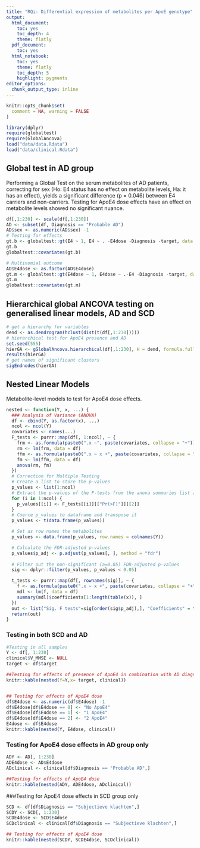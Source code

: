 ```yaml
---
title: "RQi: Differential expression of metabolites per ApoE genotype"
output:
  html_document: 
    toc: yes
    toc_depth: 4
    theme: flatly
  pdf_document:
    toc: yes
  html_notebook: 
    toc: yes
    theme: flatly
    toc_depth: 5
    highlight: pygments
editor_options:
  chunk_output_type: inline
---
```

```r
knitr::opts_chunk$set(
  comment = NA, warning = FALSE
)
```
```r
library(dplyr)
require(globaltest)
require(GlobalAncova)
load("data/data.Rdata")
load("data/clinical.Rdata")
```

## Global test in AD group

Performing a Global Test on the serum metabolites of AD patients, correcting for sex (Ho: E4 status has no effect on metabolite levels, Ha: it has an effect), yields a significant difference (p = 0.046) between E4 carriers and non-carriers. Testing for ApoE4 dose effects have an effect on metabolite levels showed no significant nuance.

```r
df[,1:230] <- scale(df[,1:230])
AD <- subset(df, Diagnosis == "Probable AD")
AD$sex <- as.numeric(AD$sex) -1
# Testing for effects
gt.b <- globaltest::gt(E4 ~ 1, E4 ~ . -E4dose -Diagnosis -target, data = AD)
gt.b
globaltest::covariates(gt.b)
```

```r
# Multinomial outcome
AD$E4dose <- as.factor(AD$E4dose)
gt.m <- globaltest::gt(E4dose ~ 1, E4dose ~ .-E4 -Diagnosis -target, data = AD)
gt.m
globaltest::covariates(gt.m)
```

## Hierarchical global ANCOVA testing on generalised linear models, AD and SCD
```r
# get a hierarchy for variables
dend <- as.dendrogram(hclust(dist(t(df[,1:230]))))
# hierarchical test for ApoE4 presence and AD
set.seed(555)
hierGA <- gGlobalAncova.hierarchical(df[,1:230], H = dend, formula.full = ~target +sex, model.dat = df, alpha = 0.05, perm = 100)
results(hierGA)
# get names of significant clusters
sigEndnodes(hierGA)
```
## Nested Linear Models
Metabolite-level models to test for ApoE4 dose effects.
```r
nested <- function(Y, x, ...) {
  ### Analysis of Variance (ANOVA)
  df <- cbind(Y, as.factor(x), ...)
  ncol <- ncol(Y)
  covariates <- names(...)
  F_tests <- purrr::map(df[, 1:ncol], ~ {
    frm <- as.formula(paste0(".x ~", paste(covariates, collapse = "+")))
    rm <- lm(frm, data = df)
    ffm <- as.formula(paste0(".x ~ x +", paste(covariates, collapse = "+")))
    fm <- lm(ffm, data = df)
    anova(rm, fm)
  })
  # Correction for Multiple Testing
  # Create a list to store the p-values
  p_values <- list(1:ncol)
  # Extract the p-values of the F-tests from the anova summaries list and store them in p_values
  for (i in 1:ncol) {
    p_values[[i]] <- F_tests[[i]][["Pr(>F)"]][[2]]
  }
  # Coerce p_values to dataframe and transpose it
  p_values <- t(data.frame(p_values))

  # Set as row names the metabolites
  p_values <- data.frame(p_values, row.names = colnames(Y))

  # Calculate the FDR-adjusted p-values
  p_values$p_adj <- p.adjust(p_values[, ], method = "fdr")
  
  # Filter out the non-significant (a=0.05) FDR-adjusted p-values
  sig <- dplyr::filter(p_values, p_values < 0.05)

  t_tests <- purrr::map(df[, rownames(sig)], ~ {
    f <- as.formula(paste0(".x ~ x +", paste(covariates, collapse = "+")))
    mdl <- lm(f, data = df)
    summary(mdl)$coefficients[1:length(table(x)), ]
  })
  out <- list("Sig. F tests"=sig[order(sig$p_adj),], "Coefficients" = t_tests)
  return(out)
}
```
### Testing in both SCD and AD
```r
#Testing in all samples
Y <- df[, 1:230]
clinical$V_MMSE <- NULL
target <- df$target

##Testing for effects of presence of ApoE4 in combination with AD diagnosis
knitr::kable(nested(Y=Y,x= target, clinical))


## Testing for effects of ApoE4 dose
df$E4dose <- as.numeric(df$E4dose) -1
df$E4dose[df$E4dose == 0] <- "No ApoE4"
df$E4dose[df$E4dose == 1] <- "1 ApoE4"
df$E4dose[df$E4dose == 2] <- "2 ApoE4"
E4dose <- df$E4dose
knitr::kable(nested(Y, E4dose, clinical))
```

### Testing for ApoE4 dose effects in AD group only
```r
ADY <- AD[, 1:230]
ADE4dose <- AD$E4dose
ADclinical <- clinical[df$Diagnosis == "Probable AD",]

##Testing for effects of ApoE4 dose
knitr::kable(nested(ADY, ADE4dose, ADclinical))
```

###Testing for ApoE4 dose effects in SCD group only
```r
SCD <- df[df$Diagnosis == "Subjectieve klachten",]
SCDY <- SCD[, 1:230]
SCDE4dose <- SCD$E4dose
SCDclinical <- clinical[df$Diagnosis == "Subjectieve klachten",]

## Testing for effects of ApoE4 dose
knitr::kable(nested(SCDY, SCDE4dose, SCDclinical))
```